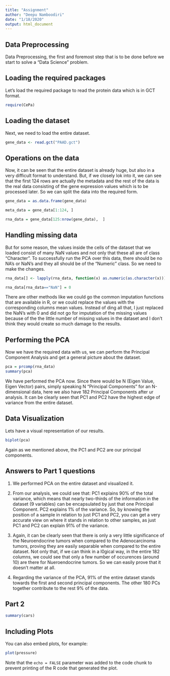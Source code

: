---
title: "Assignment"
author: "Deepu Namboodiri"
date: "1/18/2020"
output: html_document
---

## Data Preprocessing

Data Preprocessing, the first and foremost step that is to be done before we start to solve a "Data Science" problem.

## Loading the required packages

Let's load the required package to read the protein data which is in GCT format.
```{r load-pkg}
require(CePa)
```

## Loading the dataset
Next, we need to load the entire dataset.
```{r load-data}
gene_data <- read.gct("PAAD.gct")
```

## Operations on the data
Now, it can be seen that the entire dataset is already huge, but also in a very difficult format to understand. But, if we closely lok into it, we can see that the first 124 rows are actually the metadata and the rest of the data is the real data consisting of the gene expression values which is to be processed later. So we can split the data into the required form.

```{r data-split}
gene_data = as.data.frame(gene_data)

meta_data = gene_data[1:124, ]

rna_data = gene_data[125:nrow(gene_data),  ]
```

## Handling missing data
But for some reason, the values inside the cells of the dataset that we loaded consist of many NaN values and not only that these all are of class "Character". To successfully run the PCA over this data, there should be no NA's or NaN's and they all should be of the "Numeric" class. So we need to make the changes.

```{r data-split}
rna_data[] <- lapply(rna_data, function(x) as.numeric(as.character(x)))

rna_data[rna_data=="NaN"] = 0
```

There are other methods like we could go the common imputation functions that are available in R, or we could replace the values with the corresponding columns mean values. Instead of ding all that, I just replaced the NaN's with 0 and did not go for imputation of the missing values because of the the little number of missing values in the dataset and I don't think they would create so much damage to the results.

## Performing the PCA

Now we have the required data with us, we can perform the Principal Component Analysis and get a general picture about the dataset.

```{r pca}

pca = prcomp(rna_data)
summary(pca)

```

We have performed the PCA now. Since there would be N (Eigen Value, Eigen Vector) pairs, simply speaking N "Principal Components" for an N-dimensional data, here we also have 182 Principal Components after ur analysis. It can be clearly seen that PC1 and PC2 have the highest edge of variance from the entire dataset. 

## Data Visualization

Lets have a visual representation of our results.

```{r biplot, echo=TRUE}
biplot(pca)
```

Again as we mentioned above, the PC1 and PC2 are our principal components.

## Answers to Part 1 questions

1. We performed PCA on the entire dataset and visualized it.

2. From our analysis, we could see that: PC1 explains 90% of the total variance, which means that nearly two-thirds of the information in the dataset (9 variables) can be encapsulated by just that one Principal Component. PC2 explains 1% of the variance. So, by knowing the position of a sample in relation to just PC1 and PC2, you can get a very accurate view on where it stands in relation to other samples, as just PC1 and PC2 can explain 91% of the variance.

3. Again, it can be clearly seen that there is only a very little significance of the Neuroendocrine tumors when compared to the Adenocarcinoma tumors, proving they are easily separable when compared to the entire dataset. Not only that, if we can think in a l0gical way, in the entire 182 columns, we could see that only a few number of occurences (around 10) are there for Nueroendocrine tumors. So we can easily prove that it doesn't matter at all.

4. Regarding the variance of the PCA, 91% of the entire dataset stands towards the first and second principal components. The other 180 PCs together contribute to the rest 9% of the data.

## Part 2


```{r cars}
summary(cars)
```

## Including Plots

You can also embed plots, for example:

```{r pressure, echo=FALSE}
plot(pressure)
```

Note that the `echo = FALSE` parameter was added to the code chunk to prevent printing of the R code that generated the plot.
